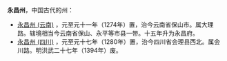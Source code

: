 '''永昌州'''，中国古代的州：
*[[永昌州_(云南)|永昌州 (云南)]] ，元至元十一年（1274年）置，治今云南省保山市。属大理路。辖境相当今云南省保山、永平等市县一带。十五年升为永昌府。
*[[永昌州_(四川)|永昌州 (四川)]] ，元至元十七年（1280年）置，治今四川省会理县西北。属会川路。明洪武二十七年（1394年）废。

{{Disambig|Cat=三字中国州名消歧义}}